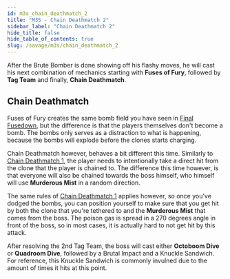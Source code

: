 ```yaml
---
id: m3s_chain_deathmatch_2
title: "M3S - Chain Deathmatch 2"
sidebar_label: "Chain Deathmatch 2"
hide_title: false
hide_table_of_contents: true
slug: /savage/m3s/chain_deathmatch_2
---
```


After the Brute Bomber is done showing off his flashy moves, he will cast his next combination of mechanics starting with <strong>Fuses of Fury</strong>, followed by <strong>Tag Team</strong> and finally, <strong>Chain Deathmatch</strong>.

## Chain Deathmatch

Fuses of Fury creates the same bomb field you have seen in [Final Fusedown](/savage/m3s/final_fusedown), but the difference is that the players themselves don't become a bomb. The bombs only serves as a distraction to what is happening, because the bombs will explode before the clones starts charging. 

Chain Deathmatch however, behaves a bit different this time. Similarly to [Chain Deathmatch 1](/savage/m3s/chain_deathmatch_1), the player needs to intentionally take a direct hit from the clone that the player is chained to. The difference this time however, is that everyone will also be chained towards the boss himself, who himself will use <strong>Murderous Mist</strong> in a random direction.

The same rules of [Chain Deathmatch 1](/savage/m3s/chain_deathmatch_1) applies however, so once you've dodged the bombs, you can position yourself to make sure that you get hit by both the clone that you're tethered to and the <strong>Murderous Mist</strong> that comes from the boss. The poison gas is spread in a 270 degrees angle in front of the boss, so in most cases, it is actually hard to not get hit by this attack.

<KittenAsset path='m3s/tag_team_2.webm' wrapper='div' />

After resolving the 2nd Tag Team, the boss will cast either <strong>Octoboom Dive</strong> or <strong>Quadroom Dive</strong>, followed by a <Raidwide>Brutal Impact</Raidwide> and a <Tankbuster>Knuckle Sandwich</Tankbuster>. For reference, this <Tankbuster>Knuckle Sandwich</Tankbuster> is commonly invulned due to the amount of times it hits at this point.